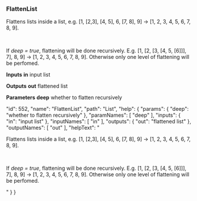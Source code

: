 ### FlattenList

Flattens lists inside a list, e.g. [1, [2,3], [4, 5], 6, [7, 8], 9] -> [1, 2, 3, 4, 5, 6, 7, 8, 9].  

   

If *deep = true*, flattening will be done recursively. E.g. [1, [2, [3, [4, 5, [6]]], 7], 8, 9] -> [1, 2, 3, 4, 5, 6, 7, 8, 9]. Otherwise only one level of flattening will be perfomed.

**Inputs**
**in**
input list


**Outputs**
**out**
flattened list


**Parameters**
**deep**
whether to flatten recursively


  "id": 552,
  "name": "FlattenList",
  "path": "List",
  "help": {
    "params": {
      "deep": "whether to flatten recursively"
    },
    "paramNames": [
      "deep"
    ],
    "inputs": {
      "in": "input list"
    },
    "inputNames": [
      "in"
    ],
    "outputs": {
      "out": "flattened list"
    },
    "outputNames": [
      "out"
    ],
    "helpText": "<p>Flattens lists inside a list, e.g. [1, [2,3], [4, 5], 6, [7, 8], 9] -&gt; [1, 2, 3, 4, 5, 6, 7, 8, 9].</p><p>&nbsp;</p><p>If <em>deep&nbsp;= true</em>, flattening will be done recursively. E.g. [1, [2, [3, [4, 5, [6]]], 7], 8, 9] -&gt;&nbsp;[1, 2, 3, 4, 5, 6, 7, 8, 9]. Otherwise only one level of flattening will be perfomed.</p>"
  }
}